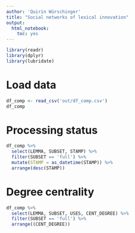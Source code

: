 ```yaml
---
author: 'Quirin Würschinger'
title: "Social networks of lexical innovation"
output: 
  html_notebook: 
    toc: yes
---
```


```r
library(readr)
library(dplyr)
library(lubridate)
```

# Load data

```r
df_comp <- read_csv('out/df_comp.csv')
df_comp
```

# Processing status

```r
df_comp %>%
  select(LEMMA, SUBSET, STAMP) %>%
  filter(SUBSET == 'full') %>%
  mutate(STAMP = as_datetime(STAMP)) %>%
  arrange(desc(STAMP))
```


# Degree centrality

```r
df_comp %>%
  select(LEMMA, SUBSET, USES, CENT_DEGREE) %>%
  filter(SUBSET == 'full') %>%
  arrange((CENT_DEGREE))
```


